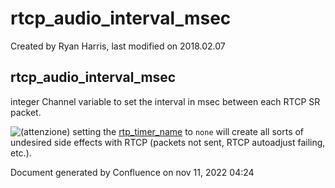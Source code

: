 
# rtcp_audio_interval_msec 

 Created by  Ryan Harris, last modified on 2018.02.07

## rtcp_audio_interval_msec

integer Channel variable to set the interval in msec between each RTCP SR packet.

![(attenzione)](/images/icons/emoticons/warning.svg) setting the [rtp\_timer\_name](../FreeSWITCH-Explained/Dialplan/Variables-Master-List_16352570.mdx#rtp_timer_name) to `none` will create all sorts of undesired side effects with RTCP (packets not sent, RTCP autoadjust failing, etc.).

Document generated by Confluence on nov 11, 2022 04:24
